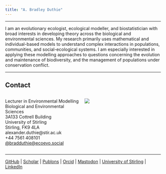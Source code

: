 ```yaml
---
title: "A. Bradley Duthie"
---
```


<hr>


I am an evolutionary ecologist, ecological modeller, and biostatistician with broad interests in developing theory across the biological and environmental sciences. My research primarily uses mathematical and individual-based models to understand complex interactions in populations, communities, and social-ecological systems. I am especially interested in applying these modelling approaches to questions concerning the evolution and maintenance of biodiversity, and the management of populations under conservation conflict. <br>

<hr>

## Contact


:::: {style="display: grid; grid-template-columns: 1fr 1fr; grid-column-gap: 10px;"}

::: {}

Lecturer in Environmental Modelling  
Biological and Environmental Sciences  
3A133 Cottrell Building  
University of Stirling  
Stirling, FK9 4LA  
alexander.duthie@stir.ac.uk  
+44 7561 408101  
 <a rel = "me" href = "https://ecoevo.social/@bradduthie">@bradduthie@ecoevo.social</a>

:::

::: {}


![](img/self.png)


:::

::::

<hr>


[GitHub](https://github.com/bradduthie) | [Scholar](https://scholar.google.co.uk/citations?user=l_pNM8QAAAAJ&hl=en) | [Publons](https://www.webofscience.com/wos/author/record/1592981) | [Orcid](https://orcid.org/0000-0001-8343-4995) | [Mastodon](https://ecoevo.social/@bradduthie) | [University of Stirling](https://www.stir.ac.uk/people/256880) | [LinkedIn](https://www.linkedin.com/in/bradduthie?trk=nav_responsive_tab_profile_pic)
